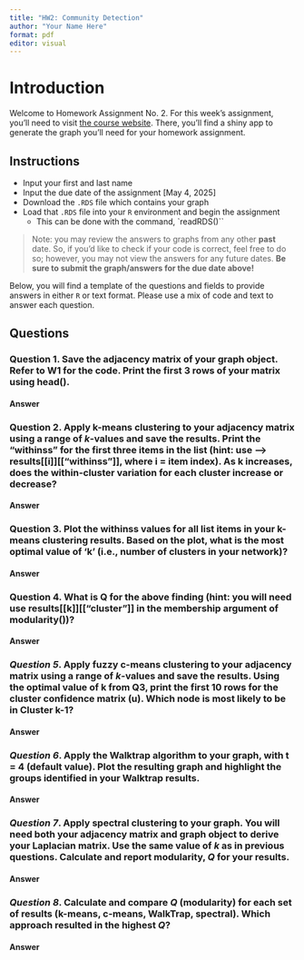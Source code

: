 ---
title: "HW2: Community Detection"
author: "Your Name Here"
format: pdf
editor: visual
---

# Introduction

Welcome to Homework Assignment No. 2. For this week's assignment, you'll need to visit [the course website](https://jonathanpark.dev/NetworkAnalysis/hwapp.html). There, you'll find a shiny app to generate the graph you'll need for your homework assignment.

## Instructions

-   Input your first and last name
-   Input the due date of the assignment \[May 4, 2025\]
-   Download the `.RDS` file which contains your graph
-   Load that `.RDS` file into your `R` environment and begin the assignment
    -   This can be done with the command, \`readRDS()\`\`

> Note: you may review the answers to graphs from any other **past** date. So, if you'd like to check if your code is correct, feel free to do so; however, you may not view the answers for any future dates. **Be sure to submit the graph/answers for the due date above!**

Below, you will find a template of the questions and fields to provide answers in either `R` or text format. Please use a mix of code and text to answer each question.

## Questions

### **Question 1**. Save the adjacency matrix of your graph object. Refer to W1 for the code. Print the first 3 rows of your matrix using head().

#### Answer

### **Question 2**. Apply k-means clustering to your adjacency matrix using a range of $k$-values and save the results. Print the "withinss" for the first three items in the list (hint: use --\> results\[\[i\]\]\[\["withinss"\]\], where i = item index). As k increases, does the within-cluster variation for each cluster increase or decrease?

#### Answer

### **Question 3**. Plot the withinss values for all list items in your k-means clustering results. Based on the plot, what is the most optimal value of 'k' (i.e., number of clusters in your network)?

#### Answer

### **Question 4**. What is Q for the above finding (hint: you will need use results\[\[k\]\]\[\["cluster"\]\] in the membership argument of modularity())?

#### Answer

### *Question 5*. Apply fuzzy c-means clustering to your adjacency matrix using a range of $k$-values and save the results. Using the optimal value of k from Q3, print the first 10 rows for the cluster confidence matrix (u). Which node is most likely to be in Cluster k-1?

#### Answer

### *Question 6*. Apply the Walktrap algorithm to your graph, with t = 4 (default value). Plot the resulting graph and highlight the groups identified in your Walktrap results.

#### Answer

### *Question 7*. Apply spectral clustering to your graph. You will need both your adjacency matrix and graph object to derive your Laplacian matrix. Use the same value of $k$ as in previous questions. Calculate and report modularity, $Q$ for your results.

#### Answer

### *Question 8*. Calculate and compare $Q$ (modularity) for each set of results (k-means, c-means, WalkTrap, spectral). Which approach resulted in the highest $Q$?

#### Answer